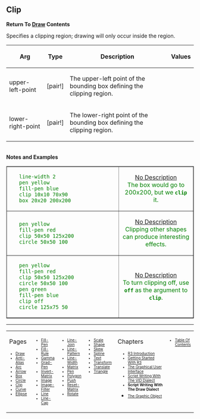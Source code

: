 == Clip== 

'''Return To [[Draw]] Contents'''


Specifies a clipping region; drawing will only occur inside the region.

{| cellspacing="1" cellpadding="4" border="0" style="background: black; color: black"
! bgcolor="silver" | Arg 
! bgcolor="silver" | Type 
! bgcolor="silver" | Description
! bgcolor="silver" | Values
|- 
| bgcolor="white" | upper-left-point
| bgcolor="white" | [pair!]
| bgcolor="white" | The upper-left point of the bounding box defining the clipping region.
| bgcolor="white" | 
|- 
| bgcolor="white" | lower-right-point
| bgcolor="white" | [pair!]
| bgcolor="white" | The lower-right point of the bounding box defining the clipping region.
| bgcolor="white" | 
|}
<br>'''Notes and Examples'''

<TABLE style="color:green; background-color:#fffffcc;" cellpadding="20" cellspacing="0" border="1" width=100%><TR>
<TD WIDTH=60%>
    line-width 2
    pen yellow
    fill-pen blue
    clip 10x10 70x90
    box 20x20 200x200
</TD>
<TD align=center valign=MIDDLE>[[images/CLIP-1b.png|No Description]]<BR>
The box would go to 200x200, but we <b><tt>clip</tt></b> it.</TD>
</TR><TR>

<TD WIDTH=60%>
    pen yellow
    fill-pen red
    clip 50x50 125x200
    circle 50x50 100
</TD>
<TD align=center valign=MIDDLE>[[images/CLIP-2b.png|No Description]] <BR>
Clipping other shapes can produce interesting effects.</TD>
</TR><TR>

<TD WIDTH=60%>
    pen yellow
    fill-pen red
    clip 50x50 125x200
    circle 50x50 100
    pen green
    fill-pen blue
    clip off
    circle 125x75 50
</TD>
<TD align=center valign=MIDDLE>[[images/CLIP-3b.png|No Description]] <br>
To turn clipping off, use <b><tt>off</tt></b> as the argument to <b><tt>clip</tt></b>.</TD>
</TR>
</TABLE>





----
<TABLE WIDTH=100%><TR><TD ALIGN=LEFT VALIGN=TOP WIDTH=14%>
Pages
<font size=1>
*[[Draw]]
*[[Anti-Alias]]
*[[Arc]]
*[[Arrow]]
*[[Box]]
*[[Circle]]
*[[Clip]]
*[[Curve]]
*[[Ellipse]]
</font></TD>


<TD ALIGN=LEFT VALIGN=TOP WIDTH=14%>



<font size=1>
*[[Fill-Pen]]
*[[Fill-Rule]]
*[[Gamma]]
*[[Grad-Pen]]
*[[Invert-Matrix]]
*[[Image]]
*[[Image-Filter]]
*[[Line]]
*[[Line-Cap]]

</font></TD>

<TD ALIGN=LEFT VALIGN=TOP WIDTH=14%>



<font size=1>
*[[Line-Join]]
*[[Line-Pattern]]
*[[Line-Width]]
*[[Matrix]]
*[[Pen]]
*[[Polygon]]
*[[Push]]
*[[Reset-Matrix]]
*[[Rotate]]
</font></TD>


<TD ALIGN=LEFT VALIGN=TOP WIDTH=14%>



<font size=1>
*[[Scale]]
*[[Shape]]
*[[Skew]]
*[[Spline]]
*[[Text]]
*[[Transform]]
*[[Translate]]
*[[Triangle]]
</font></TD>

<TD ALIGN=LEFT VALIGN=TOP width=30%>
Chapters
<font size=1>
*[[R3 Introduction]]
*[[Getting Started With R3]]
*[[The Graphical User Interface]]
*[[Script Writing With The Visual Interface Dialect|Script Writing With The VID Dialect]]
*'''Script Writing With The Draw Dialect'''
*[[The Graphic Object]]</font></TD>

<TD ALIGN=LEFT VALIGN=TOP WIDTH=14%>
<font size=1>
*[[Table Of Contents]]
</font></TD>
</TR></TABLE>
